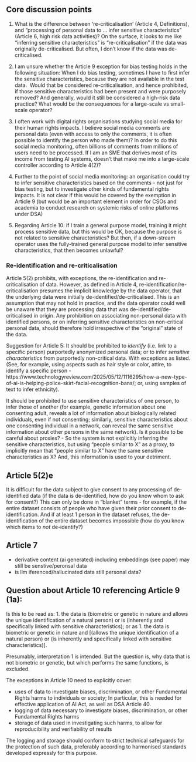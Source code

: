 ## Core discussion points 


1. What is the difference between 're-criticalisation' (Article 4, Definitions), and "processing of personal data to ... infer sensitive characteristics" (Article 6, high risk data activities)? On the surface, it looks to me like "inferring sensitive characteristics" is "re-criticalisation" if the data was originally de-criticalised.
But often, I don't know if the data was de-criticalised.

1. I am unsure whether the Article 9 exception for bias testing holds in the following situation: When I do bias testing, sometimes I have to first infer the sensitive characteristics, because they are not available in the test data. 
Would that be considered re-criticalisation, and hence prohibited, if those sensitive characteristics had been present and were purposely removed?
And generally, would it still be considered a high-risk data practice?
What would be the consequences for a large-scale vs small-scale operator?

1. I often work with digital rights organisations studying social media for their human rights impacts.
I believe social media comments are personal data (even with access to only the comments, it is often possible to identify the person who made them)?
In order to do this social media monitoring, often billions of comments from millions of users need to be processed.
If I am an SME that derives most of its income from testing AI systems, doesn't that make me into a large-scale controller according to Article 4(2)?

1. Further to the point of social media monitoring: an organisation could try to infer sensitive characteristics based on the comments - not just for bias testing, but to investigate other kinds of fundamental rights impacts. It is not clear if this would be covered by the exemption in Article 9 (but would be an important element in order for CSOs and academia to conduct research on systemic risks of online platforms under DSA)

1. Regarding Article 10: if I train a general purpose model, training it might process sensitive data, but this would be OK, because the purpose is not related to sensitive characteristics? But then, if a down-stream operator uses the fully-trained general purpose model to infer sensitive characteristics, that then becomes unlawful?
 
 
### Re-identification and re-criticalisation

Article 5(2) prohibits, with exceptions, the re-identification and re-criticalisation of data. 
However, as defined in Article 4, re-identification/re-criticalisation presumes the implicit knowledge by the data operator, that the underlying data were initially de-identified/de-criticalised.
This is an assumption that may not hold in practice, and the data operator could well be unaware that they are processing data that was de-identified/de-criticalised in origin.
Any prohibition on associating non-personal data with identified persons, or on inferring sensitive characteristics on non-critical personal data, should therefore hold irrespective of the "original" state of the data.

Suggestion for Article 5:
It should be prohibited to *identify* (i.e. link to a specific person) purportedly anonymized personal data; or to infer *sensitive characteristics* from purportedly non-critical data. With exceptions as listed.
(See, for example, using aspects such as hair style or color, attire, to identify a specific person - https://www.technologyreview.com/2025/05/12/1116295/how-a-new-type-of-ai-is-helping-police-skirt-facial-recognition-bans/; or, using samples of text to infer ethnicity).

It should be prohibited to use sensitive characteristics of one person, to infer those of another (for example, genetic information about one consenting adult, reveals a lot of information about biologically related individuals, even if not consenting; similarly, sensitive characteristics about one consenting individual in a network, can reveal the same sensitive information about other persons in the same network).
Is it possible to be careful about proxies?
- So the system is not explicitly inferring the sensitive characteristics, but using "people similar to X" as a proxy, to implicitly mean that "people similar to X" have the same sensitive characteristics as X? And, this information is used to your detriment.

## Article 5(2)e
It is difficult for the data subject to give consent to any processing of de-identified data (if the data is de-identified, how do you know whom to ask for consent?)
This can only be done in "blanket" terms - for example, if the entire dataset consists of people who have given their prior consent to de-identification.
And if at least 1 person in the dataset refuses, the de-identification of the entire dataset becomes impossible (how do you know which items to *not* de-identify?)

## Article 7

- derivative content (ai generated) including embeddings (see paper) may still be senstive/peronsal data
- is llm iferenced/hallucinated data still personal data?


## Question about Article 10 referencing Article 9 (1a):

Is this to be read as:
1. the data is (biometric or genetic in nature and allows the unique identification of a natural person) or is (inherently and specifically linked with sensitive characteristics); or as
1. the data is biometric or genetic in nature and [(allows the unique identification of a natural person) or (is inherently and specifically linked with sensitive characteristics)].

Presumably, interpretation 1 is intended. But the question is, why data that is not biometric or genetic, but which performs the same functions, is excluded.


The exceptions in Article 10 need to explicitly cover:

* uses of data to investigate biases, discrimination, or other Fundamental Rights harms to individuals or society; In particular, this is needed for effective application of AI Act, as well as DSA Article 40. 
* logging of data necessary to investigate biases, discrimination, or other Fundamental Rights harms
* storage of data used in investigating such harms, to allow for reproducibility and verifiability of results

The logging and storage should conform to strict technical safeguards for the protection of such data, preferably according to harmonised standards developed expressly for this purpose.
